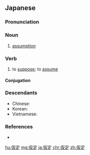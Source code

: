 {{also|假定}}
==Japanese==
{{ja-kanjitab|か|てい|yomi=o}}

===Pronunciation===
{{ja-pron|かてい|acc=h|acc_ref=DJR,NHK,SMK5|y=ko}}

===Noun===
{{ja-noun|かてい|kyu=假定}}

# [[assumption]]

===Verb===
{{ja-verb-suru|かてい}}

# to [[suppose]]; to [[assume]]
#: {{ja-usex|距離が１キロメートルであると'''仮定'''してみよう。|きょり が いち キロメートル で ある と '''かてい''' して みよう。|Suppose the distance to be one kilometer.}}

====Conjugation====
{{ja-suru|かてい}}

===Descendants===
* Chinese: {{zh-l|假定}}
* Korean: {{ko-l|가정}}
* Vietnamese: {{vi-l|giả định}}

===References===
<references/>
* {{R:Shogakukan}}

[[hu:仮定]]
[[mg:仮定]]
[[ja:仮定]]
[[chr:仮定]]
[[zh:仮定]]